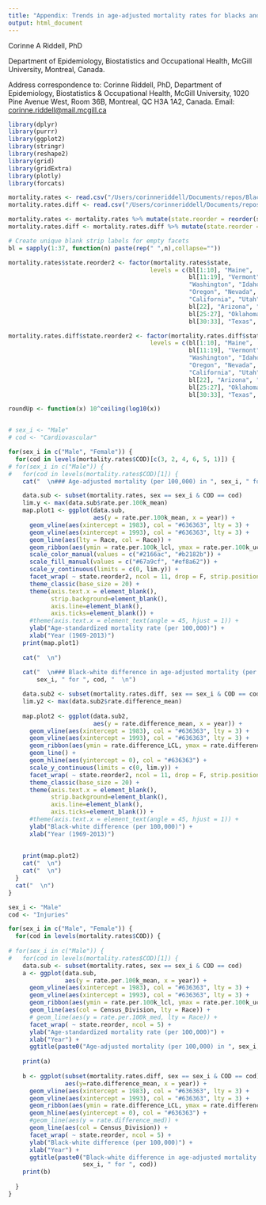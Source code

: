 ```yaml
---
title: "Appendix: Trends in age-adjusted mortality rates for blacks and whites by cause and sex, 1969-2013, United States"
output: html_document
---
```


Corinne A Riddell, PhD

Department of Epidemiology, Biostatistics and Occupational Health, McGill University, Montreal, Canada.

Address correspondence to: Corinne Riddell, PhD, Department of Epidemiology, Biostatistics & Occupational Health, McGill University, 1020 Pine Avenue West, Room 36B, Montreal, QC H3A 1A2, Canada. Email: <corinne.riddell@mail.mcgill.ca>

```r
library(dplyr)
library(purrr)
library(ggplot2)
library(stringr)
library(reshape2)
library(grid)
library(gridExtra)
library(plotly)
library(forcats)

mortality.rates <- read.csv("/Users/corinneriddell/Documents/repos/BlackWhiteMortalityGap/Results/mortality_rates_combined.csv")
mortality.rates.diff <- read.csv("/Users/corinneriddell/Documents/repos/BlackWhiteMortalityGap/Results/mortality_rates_diff_combined.csv")

mortality.rates <- mortality.rates %>% mutate(state.reorder = reorder(state, as.numeric(Census_Division))) %>% rename(Race = race)
mortality.rates.diff <- mortality.rates.diff %>% mutate(state.reorder = reorder(state, as.numeric(Census_Division))) 
```

```r

# Create unique blank strip labels for empty facets
bl = sapply(1:37, function(n) paste(rep(" ",n),collapse=""))

mortality.rates$state.reorder2 <- factor(mortality.rates$state,
                                        levels = c(bl[1:10], "Maine",
                                                   bl[11:19], "Vermont", "New Hampshire",
                                                   "Washington", "Idaho", "Montana", "North Dakota", "Minnesota", "Illinois", "Wisconsin", "Michigan", "New York", "Massachusetts", "Rhode Island",
                                                   "Oregon", "Nevada", "Wyoming", "South Dakota", "Iowa", "Indiana", "Ohio", "Pennsylvania", "New Jersey", "Connecticut", bl[20],
                                                   "California", "Utah", "Colorado", "Nebraska", "Missouri", "Kentucky", "West Virginia", "Virginia", "Maryland", "Delaware", bl[21],
                                                   bl[22], "Arizona", "New Mexico", "Kansas", "Arkansas", "Tennessee", "North Carolina", "South Carolina", "Washington DC", bl[23:24],
                                                   bl[25:27], "Oklahoma", "Louisiana", "Mississippi", "Alabama", "Georgia", bl[28:29],
                                                   bl[30:33], "Texas", bl[34:37], "Florida"))

mortality.rates.diff$state.reorder2 <- factor(mortality.rates.diff$state,
                                        levels = c(bl[1:10], "Maine",
                                                   bl[11:19], "Vermont", "New Hampshire",
                                                   "Washington", "Idaho", "Montana", "North Dakota", "Minnesota", "Illinois", "Wisconsin", "Michigan", "New York", "Massachusetts", "Rhode Island",
                                                   "Oregon", "Nevada", "Wyoming", "South Dakota", "Iowa", "Indiana", "Ohio", "Pennsylvania", "New Jersey", "Connecticut", bl[20],
                                                   "California", "Utah", "Colorado", "Nebraska", "Missouri", "Kentucky", "West Virginia", "Virginia", "Maryland", "Delaware", bl[21],
                                                   bl[22], "Arizona", "New Mexico", "Kansas", "Arkansas", "Tennessee", "North Carolina", "South Carolina", "Washington DC", bl[23:24],
                                                   bl[25:27], "Oklahoma", "Louisiana", "Mississippi", "Alabama", "Georgia", bl[28:29],
                                                   bl[30:33], "Texas", bl[34:37], "Florida"))
```

```r
roundUp <- function(x) 10^ceiling(log10(x))


# sex_i <- "Male"
# cod <- "Cardiovascular"

for(sex_i in c("Male", "Female")) {
  for(cod in levels(mortality.rates$COD)[c(3, 2, 4, 6, 5, 1)]) {
# for(sex_i in c("Male")) {
#   for(cod in levels(mortality.rates$COD)[1]) {
    cat("  \n### Age-adjusted mortality (per 100,000) in ", sex_i, " for ", cod, "  \n")

    data.sub <- subset(mortality.rates, sex == sex_i & COD == cod)
    lim.y <- max(data.sub$rate.per.100k_mean)
    map.plot1 <- ggplot(data.sub,
                        aes(y = rate.per.100k_mean, x = year)) +
      geom_vline(aes(xintercept = 1983), col = "#636363", lty = 3) +
      geom_vline(aes(xintercept = 1993), col = "#636363", lty = 3) +
      geom_line(aes(lty = Race, col = Race)) +
      geom_ribbon(aes(ymin = rate.per.100k_lcl, ymax = rate.per.100k_ucl, group = Race, fill = Race), col = NA, alpha = 0.5) +
      scale_color_manual(values = c("#2166ac", "#b2182b")) +
      scale_fill_manual(values = c("#67a9cf", "#ef8a62")) +
      scale_y_continuous(limits = c(0, lim.y)) + 
      facet_wrap( ~ state.reorder2, ncol = 11, drop = F, strip.position="bottom") +
      theme_classic(base_size = 20) +
      theme(axis.text.x = element_blank(),
            strip.background=element_blank(),
            axis.line=element_blank(),
            axis.ticks=element_blank()) +
      #theme(axis.text.x = element_text(angle = 45, hjust = 1)) +
      ylab("Age-standardized mortality rate (per 100,000)") +
      xlab("Year (1969-2013)")
    print(map.plot1)
    
    cat("  \n")
    
    cat("  \n### Black-white difference in age-adjusted mortality (per 100,000) in ", 
        sex_i, " for ", cod, "  \n")

    data.sub2 <- subset(mortality.rates.diff, sex == sex_i & COD == cod)
    lim.y2 <- max(data.sub2$rate.difference_mean)
    
    map.plot2 <- ggplot(data.sub2,
                        aes(y = rate.difference_mean, x = year)) +
      geom_vline(aes(xintercept = 1983), col = "#636363", lty = 3) +
      geom_vline(aes(xintercept = 1993), col = "#636363", lty = 3) +
      geom_ribbon(aes(ymin = rate.difference_LCL, ymax = rate.difference_UCL), fill = "grey", col = NA) +
      geom_line() +
      geom_hline(aes(yintercept = 0), col = "#636363") +
      scale_y_continuous(limits = c(0, lim.y)) + 
      facet_wrap( ~ state.reorder2, ncol = 11, drop = F, strip.position="bottom") +
      theme_classic(base_size = 20) +
      theme(axis.text.x = element_blank(),
            strip.background=element_blank(),
            axis.line=element_blank(),
            axis.ticks=element_blank()) +
      #theme(axis.text.x = element_text(angle = 45, hjust = 1)) +
      ylab("Black-white difference (per 100,000)") +
      xlab("Year (1969-2013)")
    
    
    print(map.plot2)
    cat("  \n")
    cat("  \n")
  }
  cat("  \n")
}
```

```r

sex_i <- "Male"
cod <- "Injuries"

for(sex_i in c("Male", "Female")) {
  for(cod in levels(mortality.rates$COD)) {
    
# for(sex_i in c("Male")) {
#   for(cod in levels(mortality.rates$COD)[1]) {
    data.sub <- subset(mortality.rates, sex == sex_i & COD == cod)
    a <- ggplot(data.sub, 
                aes(y = rate.per.100k_mean, x = year)) + 
      geom_vline(aes(xintercept = 1983), col = "#636363", lty = 3) +
      geom_vline(aes(xintercept = 1993), col = "#636363", lty = 3) +
      geom_ribbon(aes(ymin = rate.per.100k_lcl, ymax = rate.per.100k_ucl, fill = Census_Division, group = Race), col = NA, alpha = 0.5) +
      geom_line(aes(col = Census_Division, lty = Race)) +
      # geom_line(aes(y = rate.per.100k_med, lty = Race)) +
      facet_wrap( ~ state.reorder, ncol = 5) +
      ylab("Age-standardized mortality rate (per 100,000)") +
      xlab("Year") + 
      ggtitle(paste0("Age-adjusted mortality (per 100,000) in ", sex_i, " for ", cod))# + theme_minimal()
    
    print(a)
    
    b <- ggplot(subset(mortality.rates.diff, sex == sex_i & COD == cod), 
                aes(y=rate.difference_mean, x = year)) + 
      geom_vline(aes(xintercept = 1983), col = "#636363", lty = 3) +
      geom_vline(aes(xintercept = 1993), col = "#636363", lty = 3) +
      geom_ribbon(aes(ymin = rate.difference_LCL, ymax = rate.difference_UCL, fill = Census_Division), col = NA, alpha = 0.5) +
      geom_hline(aes(yintercept = 0), col = "#636363") +
      #geom_line(aes(y = rate.difference_med)) +
      geom_line(aes(col = Census_Division)) +
      facet_wrap( ~ state.reorder, ncol = 5) +
      ylab("Black-white difference (per 100,000)") +
      xlab("Year") + 
      ggtitle(paste0("Black-white difference in age-adjusted mortality (per 100,000) in ", 
                     sex_i, " for ", cod))
    print(b)
    
  }
}
```

